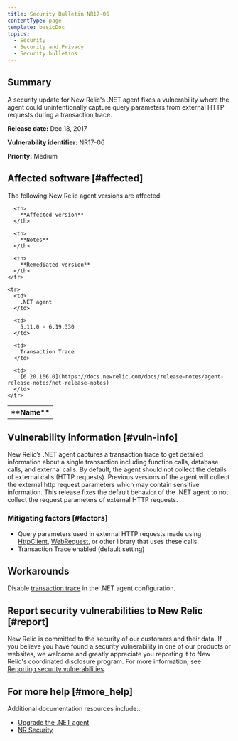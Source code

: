 ```yaml
---
title: Security Bulletin NR17-06
contentType: page
template: basicDoc
topics:
  - Security
  - Security and Privacy
  - Security bulletins
---
```


## Summary

A security update for New Relic's .NET agent fixes a vulnerability where the agent could unintentionally capture query parameters from external HTTP requests during a transaction trace.

**Release date:** Dec 18, 2017

**Vulnerability identifier:** NR17-06

**Priority:** Medium

## Affected software [#affected]

The following New Relic agent versions are affected:

<Table>
  <tbody>
    <tr>
      <th>
        **Name**
      </th>

      <th>
        **Affected version**
      </th>

      <th>
        **Notes**
      </th>

      <th>
        **Remediated version**
      </th>
    </tr>

    <tr>
      <td>
        .NET agent
      </td>

      <td>
        5.11.0 - 6.19.330
      </td>

      <td>
        Transaction Trace
      </td>

      <td>
        [6.20.166.0](https://docs.newrelic.com/docs/release-notes/agent-release-notes/net-release-notes)
      </td>
    </tr>
  </tbody>
</Table>

## Vulnerability information [#vuln-info]

New Relic’s .NET agent captures a transaction trace to get detailed information about a single transaction including function calls, database calls, and external calls. By default, the agent should not collect the details of external calls (HTTP requests). Previous versions of the agent will collect the external http request parameters which may contain sensitive information. This release fixes the default behavior of the .NET agent to not collect the request parameters of external HTTP requests.

### Mitigating factors [#factors]

* Query parameters used in external HTTP requests made using [HttpClient](https://msdn.microsoft.com/en-us/library/system.net.http.httpclient.aspx), [WebRequest](https://msdn.microsoft.com/en-us/library/system.net.webrequest.aspx), or other library that uses these calls.
* Transaction Trace enabled (default setting)

## Workarounds

Disable [transaction trace](https://docs.newrelic.com/docs/agents/net-agent/configuration/net-agent-configuration#transaction_tracer) in the .NET agent configuration.

## Report security vulnerabilities to New Relic [#report]

New Relic is committed to the security of our customers and their data. If you believe you have found a security vulnerability in one of our products or websites, we welcome and greatly appreciate you reporting it to New Relic's coordinated disclosure program. For more information, see [Reporting security vulnerabilities](/docs/security/new-relic-security/data-privacy/reporting-security-vulnerabilities).

## For more help [#more_help]

Additional documentation resources include:.

* [Upgrade the .NET agent](https://docs.newrelic.com/docs/agents/net-agent/installation/update-net-agent)
* [NR Security](https://newrelic.com/why-new-relic/security "Link opens in a new window.")
